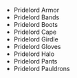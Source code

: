 - <WowHeadItem id="14670">Pridelord Armor</WowHeadItem>
- <WowHeadItem id="14672">Pridelord Bands</WowHeadItem>
- <WowHeadItem id="14671">Pridelord Boots</WowHeadItem>
- <WowHeadItem id="14673">Pridelord Cape</WowHeadItem>
- <WowHeadItem id="14674">Pridelord Girdle</WowHeadItem>
- <WowHeadItem id="14675">Pridelord Gloves</WowHeadItem>
- <WowHeadItem id="14676">Pridelord Halo</WowHeadItem>
- <WowHeadItem id="14677">Pridelord Pants</WowHeadItem>
- <WowHeadItem id="14678">Pridelord Pauldrons</WowHeadItem>